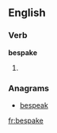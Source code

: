 ==English==

===Verb===
'''bespake'''

# {{archaic}} {{simple past of|[[bespeak]]}}

===Anagrams===
* [[bespeak#English|bespeak]]

[[fr:bespake]]